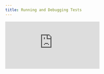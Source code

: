```yaml
---
title: Running and Debugging Tests
---
```


<div
  style={{
    position: 'relative',
    paddingBottom: '64.63195691202873%',
    marginBottom: '20px',
    height: 0
  }}
>
  <iframe
    src="https://www.loom.com/embed/1662816e69c244629029dec5f126093f"
    frameborder="0"
    allowFullScreen="true"
    webkitallowfullscreen="true"
    mozallowfullscreen="true"
    style={{
      position: 'absolute',
      top: 0,
      left: 0,
      width: '100%',
      height: '100%'
    }}
  />
</div>

1. Install 'Playwright Test for VSCode' extension

2. Make sure that the servers and the app you want to test is running

```
  nf start
```

```
 nx serve journeys
```

3. Make sure that only firefox is running in playwright config

- go to `playwright.config.ts`
- make sure firefox browser is uncommented
- make sure other browsers are commented out

4. Run all playwright tests (e.g journeys)

```shell
    bunx nx run journeys-e2e:e2e
```

5. Run just one playwright tests

```shell
    bunx playwright test apps/journeys-e2e/src/e2e/journeys.spec.ts
```

6. Devcontainer's HTML results can be found at the root level in playwright-report/index.html.
   Copy entire directory to local and open the html report.

More resources on running tests: https://playwright.dev/docs/running-tests
